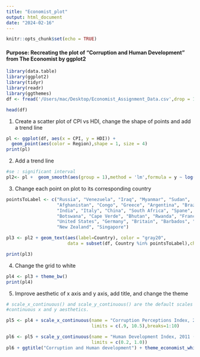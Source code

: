 ```yaml
---
title: "Economist_plot"
output: html_document
date: "2024-02-16"
---
```


```r
knitr::opts_chunk$set(echo = TRUE)
```
#### Purpose: Recreating the plot of "Corruption and Human Development" from The Economist by ggplot2

```r
library(data.table)
library(ggplot2)
library(tidyr)
library(readr)
library(ggthemes)
df <- fread('/Users/mac/Desktop/Economist_Assignment_Data.csv',drop = 1)

head(df)

```

1. Create a scatter plot of CPI vs HDI, change the shape of points and add a trend line

```r
pl <- ggplot(df, aes(x = CPI, y = HDI)) + 
  geom_point(aes(color = Region),shape = 1, size = 4)
print(pl)

```

2. Add a trend line

```r
#se : significant interval
pl2<- pl +  geom_smooth(aes(group = 1),method = 'lm',formula = y ~ log(x), se = FALSE,color = 'red')


```

3. Change each point on plot to its corresponding country

```r
pointsToLabel <- c("Russia", "Venezuela", "Iraq", "Myanmar", "Sudan",
                   "Afghanistan", "Congo", "Greece", "Argentina", "Brazil",
                   "India", "Italy", "China", "South Africa", "Spane",
                   "Botswana", "Cape Verde", "Bhutan", "Rwanda", "France",
                   "United States", "Germany", "Britain", "Barbados", "Norway", "Japan",
                   "New Zealand", "Singapore")

pl3 <- pl2 + geom_text(aes(label=Country), color = "gray20",
                       data = subset(df, Country %in% pointsToLabel),check_overlap = TRUE)

print(pl3)

```

4. Change the grid to white
```r
pl4 <- pl3 + theme_bw() 
print(pl4)
```

5. Improve aesthetic of x axis and y axis, add title, and change the theme

```r
# scale_x_continuous() and scale_y_continuous() are the default scales for 
#continuous x and y aesthetics.

pl5 <- pl4 + scale_x_continuous(name = "Corruption Perceptions Index, 2011 (10=least corrupt)",
                                limits = c(.9, 10.5),breaks=1:10) 

pl6 <- pl5 + scale_y_continuous(name = "Human Development Index, 2011 (1=Best)",
                                limits = c(0.2, 1.0))
pl6 + ggtitle("Corruption and Human development") + theme_economist_white()

```
